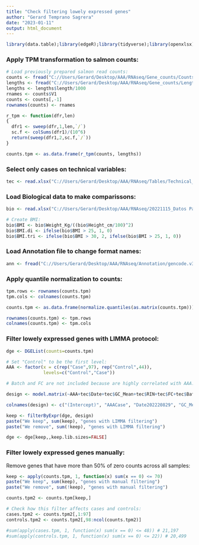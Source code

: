 ```yaml
---
title: "Check filtering lowely expressed genes"
author: "Gerard Temprano Sagrera"
date: "2023-01-11"
output: html_document
---
```


```r
library(data.table);library(edgeR);library(tidyverse);library(openxlsx);library(preprocessCore)
```

### Apply TPM transformation to salmon counts:

```r
# Load previously prepared salmon read counts:
counts <- fread("C://Users/Gerard/Desktop/AAA/RNAseq/Gene_counts/Counts.salmon.txt")
lengths <- fread("C://Users/Gerard/Desktop/AAA/RNAseq/Gene_counts/Lengths.txt")
lengths <- lengths$length/1000
rnames <- counts$V1
counts <- counts[,-1]
rownames(counts) <- rnames

r_tpm <- function(dfr,len)
{
  dfr1 <- sweep(dfr,1,len,`/`)
  sc.f <- colSums(dfr1)/(10^6)
  return(sweep(dfr1,2,sc.f,`/`))
}

counts.tpm <- as.data.frame(r_tpm(counts, lengths))
```

### Select only cases on technical variables:

```r
tec <- read.xlsx("C://Users/Gerard/Desktop/AAA/RNAseq/Tables/Technical_CompleteV2.xlsx")
```

### Load Biological data to make comparissons:

```r
bio <- read.xlsx("C://Users/Gerard/Desktop/AAA/RNAseq/20221115_Datos Pacientes.xlsx")

# Create BMI:
bio$BMI <- bio$Weight_Kg/((bio$Height_cm/100)^2)
bio$BMI.di <- ifelse(bio$BMI > 25, 1, 0)
bio$BMI.tri <- ifelse(bio$BMI > 30, 2, ifelse(bio$BMI > 25, 1, 0))
```

### Load Annotation file to change format names:

```r
ann <- fread("C://Users/Gerard/Desktop/AAA/RNAseq/Annotation/gencode.v34.annotation.fixed.gtf.gz")
```

### Apply quantile normalization to  counts:

```r
tpm.rows <- rownames(counts.tpm)
tpm.cols <- colnames(counts.tpm)

counts.tpm <- as.data.frame(normalize.quantiles(as.matrix(counts.tpm)))

rownames(counts.tpm) <- tpm.rows
colnames(counts.tpm) <- tpm.cols
```

### Filter lowely expressed genes with LIMMA protocol:

```r
dge <- DGEList(counts=counts.tpm)

# Set "Control" to be the first level:
AAA <- factor(x = c(rep("Case",97), rep("Control",44)),
              levels=c("Control","Case"))

# Batch and FC are not included because are highly correlated with AAA:

design <- model.matrix(~AAA+tec$Date+tec$GC_Mean+tec$RIN+tec$FC+tec$Batch)

colnames(design) <- c("(Intercept)", "AAACase", "Date202220829", "GC_Mean", "RIN","FC","Plate")

keep <- filterByExpr(dge, design)
paste("We keep", sum(keep), "genes with LIMMA filtering")
paste("We remove", sum(!keep), "genes with LIMMA filtering")

dge <- dge[keep,,keep.lib.sizes=FALSE]
```

### Filter lowely expressed genes manually:

Remove genes that have more than 50% of zero counts across all samples:
```r
keep <- apply(counts.tpm, 1, function(x) sum(x == 0) <= 70)
paste("We keep", sum(keep), "genes with manual filtering")
paste("We remove", sum(!keep), "genes with manual filtering")

counts.tpm2 <- counts.tpm[keep,]

# Check how this filter affects cases and controls:
cases.tpm2 <- counts.tpm2[,1:97]
controls.tpm2 <- counts.tpm2[,98:ncol(counts.tpm2)]

#sum(apply(cases.tpm, 1, function(x) sum(x == 0) <= 48)) # 21,197
#sum(apply(controls.tpm, 1, function(x) sum(x == 0) <= 22)) # 20,499
```






